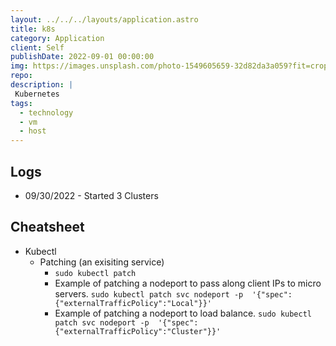 ```yaml
---
layout: ../../../layouts/application.astro
title: k8s
category: Application
client: Self
publishDate: 2022-09-01 00:00:00
img: https://images.unsplash.com/photo-1549605659-32d82da3a059?fit=crop&w=1400&h=700&q=75
repo:
description: |
 Kubernetes
tags:
  - technology
  - vm
  - host
---
```


## Logs

- 09/30/2022 - Started 3 Clusters


## Cheatsheet

- Kubectl
  - Patching (an exisiting service)
    - `sudo kubectl patch`
    - Example of patching a nodeport to pass along client IPs to micro servers.
      `sudo kubectl patch svc nodeport -p  '{"spec":{"externalTrafficPolicy":"Local"}}'`
    - Example of patching a nodeport to load balance.
      `sudo kubectl patch svc nodeport -p  '{"spec":{"externalTrafficPolicy":"Cluster"}}'`